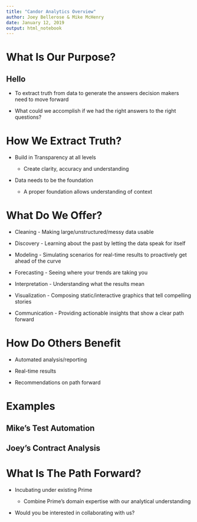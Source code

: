 ```yaml
---
title: "Candor Analytics Overview"
author: Joey Bellerose & Mike McHenry
date: January 12, 2019
output: html_notebook
---
```


# What Is Our Purpose?
<h2>Hello</h2>

- To extract truth from data to generate the answers decision makers need to move forward

- What could we accomplish if we had the right answers to the right questions?

# How We Extract Truth?

- Build in Transparency at all levels

  - Create clarity, accuracy and understanding

- Data needs to be the foundation

  - A proper foundation allows understanding of context

# What Do We Offer?

- Cleaning - Making large/unstructured/messy data usable

- Discovery - Learning about the past by letting the data speak for itself

- Modeling - Simulating scenarios for real-time results to proactively get ahead of the curve

- Forecasting - Seeing where your trends are taking you

- Interpretation - Understanding what the results mean

- Visualization - Composing static/interactive graphics that tell compelling stories

- Communication - Providing actionable insights that show a clear path forward

# How Do Others Benefit

- Automated analysis/reporting

- Real-time results

- Recommendations on path forward

# Examples

## Mike's Test Automation

## Joey's Contract Analysis

# What Is The Path Forward?

- Incubating under existing Prime

  - Combine Prime's domain expertise with our analytical understanding
  
- Would you be interested in collaborating with us?
